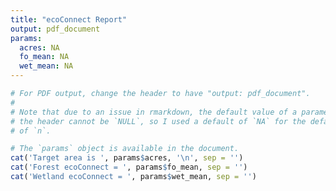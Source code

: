 ```yaml
---
title: "ecoConnect Report"
output: pdf_document
params:
  acres: NA
  fo_mean: NA
  wet_mean: NA
---
```


```r
# For PDF output, change the header to have "output: pdf_document".
#
# Note that due to an issue in rmarkdown, the default value of a parameter in
# the header cannot be `NULL`, so I used a default of `NA` for the default value
# of `n`.
```


```r
# The `params` object is available in the document.
cat('Target area is ', params$acres, '\n', sep = '')
cat('Forest ecoConnect = ', params$fo_mean, sep = '')
cat('Wetland ecoConnect = ', params$wet_mean, sep = '')
```